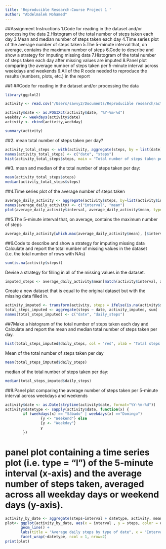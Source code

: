 ```yaml
---
title: 'Reproducible Research-Course Project 1 '
author: "Abdelmalek Mohamed"
---
```


##Assignment Instructions
1.Code for reading in the dataset and/or processing the data
2.Histogram of the total number of steps taken each day
3.Mean and median number of steps taken each day
4.Time series plot of the average number of steps taken
5.The 5-minute interval that, on average, contains the maximum number of steps
6.Code to describe and show a strategy for imputing missing data
7.Histogram of the total number of steps taken each day after missing values are imputed
8.Panel plot comparing the average number of steps taken per 5-minute interval across weekdays and weekends
9.All of the R code needed to reproduce the results (numbers, plots, etc.) in the report


##1
##Code for reading in the dataset and/or processing the data
```r
library(ggplot2)

activity <- read.csv("/Users/savvy2/Documents/Reproducible research/activity.csv")

activity$date <- as.POSIXct(activity$date, "%Y-%m-%d")
weekday <- weekdays(activity$date)
activity <- cbind(activity,weekday)

summary(activity)
```
##2. mean total number of steps taken per day?
```r
activity_total_steps <- with(activity, aggregate(steps, by = list(date), FUN = sum, na.rm = TRUE))
names(activity_total_steps) <- c("date", "steps")
hist(activity_total_steps$steps, main = "Total number of steps taken per day", xlab = "Total steps taken per day", col = "red", ylim = c(0,30), breaks = seq(0,25000, by=2500))
```
##3. mean and median of the total number of steps taken per day:
```r
mean(activity_total_steps$steps)
median(activity_total_steps$steps)
```
##4.Time series plot of the average number of steps taken
```r
average_daily_activity <- aggregate(activity$steps, by=list(activity$interval), FUN=mean, na.rm=TRUE)
names(average_daily_activity) <- c("interval", "mean")
plot(average_daily_activity$interval, average_daily_activity$mean, type = "l", col="red", lwd = 2, xlab="Interval", ylab="Average number of steps", main="Average number of steps per intervals")
```
##5.The 5-minute interval that, on average, contains the maximum number of steps
```r
average_daily_activity[which.max(average_daily_activity$mean), ]$interval
```

##6.Code to describe and show a strategy for imputing missing data
Calculate and report the total number of missing values in the dataset (i.e. the total number of rows with NAs)
```r
sum(is.na(activity$steps))
```
Devise a strategy for filling in all of the missing values in the dataset. 
```r
imputed_steps <- average_daily_activity$mean[match(activity$interval, average_daily_activity$interval)]
```
Create a new dataset that is equal to the original dataset but with the missing data filled in.
```r

activity_imputed <- transform(activity, steps = ifelse(is.na(activity$steps), yes = imputed_steps, no = activity$steps))
total_steps_imputed <- aggregate(steps ~ date, activity_imputed, sum)
names(total_steps_imputed) <- c("date", "daily_steps")
```
##7Make a histogram of the total number of steps taken each day and Calculate and report the mean and median total number of steps taken per day. 
```r

hist(total_steps_imputed$daily_steps, col = "red", xlab = "Total steps per day", ylim = c(0,30), main = "Total number of steps taken each day", breaks = seq(0,25000,by=2500))
```
Mean of the total number of steps taken per day
```r
mean(total_steps_imputed$daily_steps)
```
median of the total number of steps taken per day:
```r
median(total_steps_imputed$daily_steps)
```
##8.Panel plot comparing the average number of steps taken per 5-minute interval across weekdays and weekends
```r

activity$date <- as.Date(strptime(activity$date, format="%Y-%m-%d"))
activity$datetype <- sapply(activity$date, function(x) {
        if (weekdays(x) == "Sábado" | weekdays(x) =="Domingo") 
                {y <- "Weekend"} else 
                {y <- "Weekday"}
                y
        })
```
# panel plot containing a time series plot (i.e. type = “l”) of the 5-minute interval (x-axis) and the average number of steps taken, averaged across all weekday days or weekend days (y-axis).
```r

activity_by_date <- aggregate(steps~interval + datetype, activity, mean, na.rm = TRUE)
plot<- ggplot(activity_by_date, aes(x = interval , y = steps, color = datetype)) +
       geom_line() +
       labs(title = "Average daily steps by type of date", x = "Interval", y = "Average number of steps") +
       facet_wrap(~datetype, ncol = 1, nrow=2)
print(plot)
```